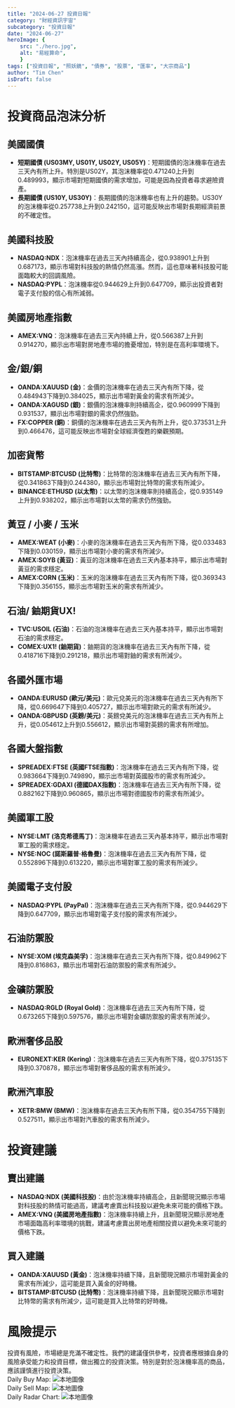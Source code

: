 ```yaml
---
title: "2024-06-27 投資日報"
category: "財經資訊宇宙"
subcategory: "投資日報"
date: "2024-06-27"
heroImage: {
    src: "./hero.jpg",
    alt: "易經算命",
    }
tags: ["投資日報", "照妖鏡", "債券", "股票", "匯率", "大宗商品"]
author: "Tim Chen"
isDraft: false
---
```

# 投資商品泡沫分析

## 美國國債
- **短期國債 (US03MY, US01Y, US02Y, US05Y)**：短期國債的泡沫機率在過去三天內有所上升。特別是US02Y，其泡沫機率從0.471240上升到0.489993，顯示市場對短期國債的需求增加，可能是因為投資者尋求避險資產。
- **長期國債 (US10Y, US30Y)**：長期國債的泡沫機率也有上升的趨勢。US30Y的泡沫機率從0.257738上升到0.242150，這可能反映出市場對長期經濟前景的不確定性。

## 美國科技股
- **NASDAQ:NDX**：泡沫機率在過去三天內持續高企，從0.938901上升到0.687173，顯示市場對科技股的熱情仍然高漲。然而，這也意味著科技股可能面臨較大的回調風險。
- **NASDAQ:PYPL**：泡沫機率從0.944629上升到0.647709，顯示出投資者對電子支付股的信心有所減弱。

## 美國房地產指數
- **AMEX:VNQ**：泡沫機率在過去三天內持續上升，從0.566387上升到0.914270，顯示出市場對房地產市場的擔憂增加，特別是在高利率環境下。

## 金/銀/銅
- **OANDA:XAUUSD (金)**：金價的泡沫機率在過去三天內有所下降，從0.484943下降到0.384025，顯示出市場對黃金的需求有所減少。
- **OANDA:XAGUSD (銀)**：銀價的泡沫機率則持續高企，從0.960999下降到0.931537，顯示出市場對銀的需求仍然強勁。
- **FX:COPPER (銅)**：銅價的泡沫機率在過去三天內有所上升，從0.373531上升到0.466476，這可能反映出市場對全球經濟復甦的樂觀預期。

## 加密貨幣
- **BITSTAMP:BTCUSD (比特幣)**：比特幣的泡沫機率在過去三天內有所下降，從0.341863下降到0.244380，顯示出市場對比特幣的需求有所減少。
- **BINANCE:ETHUSD (以太幣)**：以太幣的泡沫機率則持續高企，從0.935149上升到0.938202，顯示出市場對以太幣的需求仍然強勁。

## 黃豆 / 小麥 / 玉米
- **AMEX:WEAT (小麥)**：小麥的泡沫機率在過去三天內有所下降，從0.033483下降到0.030159，顯示出市場對小麥的需求有所減少。
- **AMEX:SOYB (黃豆)**：黃豆的泡沫機率在過去三天內基本持平，顯示出市場對黃豆的需求穩定。
- **AMEX:CORN (玉米)**：玉米的泡沫機率在過去三天內有所下降，從0.369343下降到0.356155，顯示出市場對玉米的需求有所減少。

## 石油/ 鈾期貨UX!
- **TVC:USOIL (石油)**：石油的泡沫機率在過去三天內基本持平，顯示出市場對石油的需求穩定。
- **COMEX:UX1! (鈾期貨)**：鈾期貨的泡沫機率在過去三天內有所下降，從0.418716下降到0.291218，顯示出市場對鈾的需求有所減少。

## 各國外匯市場
- **OANDA:EURUSD (歐元/美元)**：歐元兌美元的泡沫機率在過去三天內有所下降，從0.669647下降到0.405727，顯示出市場對歐元的需求有所減少。
- **OANDA:GBPUSD (英鎊/美元)**：英鎊兌美元的泡沫機率在過去三天內有所上升，從0.054612上升到0.556612，顯示出市場對英鎊的需求有所增加。

## 各國大盤指數
- **SPREADEX:FTSE (英國FTSE指數)**：泡沫機率在過去三天內有所下降，從0.983664下降到0.749890，顯示出市場對英國股市的需求有所減少。
- **SPREADEX:GDAXI (德國DAX指數)**：泡沫機率在過去三天內有所下降，從0.882162下降到0.960865，顯示出市場對德國股市的需求有所減少。

## 美國軍工股
- **NYSE:LMT (洛克希德馬丁)**：泡沫機率在過去三天內基本持平，顯示出市場對軍工股的需求穩定。
- **NYSE:NOC (諾斯羅普·格魯曼)**：泡沫機率在過去三天內有所下降，從0.552896下降到0.613220，顯示出市場對軍工股的需求有所減少。

## 美國電子支付股
- **NASDAQ:PYPL (PayPal)**：泡沫機率在過去三天內有所下降，從0.944629下降到0.647709，顯示出市場對電子支付股的需求有所減少。

## 石油防禦股
- **NYSE:XOM (埃克森美孚)**：泡沫機率在過去三天內有所下降，從0.849962下降到0.816863，顯示出市場對石油防禦股的需求有所減少。

## 金礦防禦股
- **NASDAQ:RGLD (Royal Gold)**：泡沫機率在過去三天內有所下降，從0.673265下降到0.597576，顯示出市場對金礦防禦股的需求有所減少。

## 歐洲奢侈品股
- **EURONEXT:KER (Kering)**：泡沫機率在過去三天內有所下降，從0.375135下降到0.370878，顯示出市場對奢侈品股的需求有所減少。

## 歐洲汽車股
- **XETR:BMW (BMW)**：泡沫機率在過去三天內有所下降，從0.354755下降到0.527511，顯示出市場對汽車股的需求有所減少。

# 投資建議

## 賣出建議
- **NASDAQ:NDX (美國科技股)**：由於泡沫機率持續高企，且新聞現況顯示市場對科技股的熱情可能過高，建議考慮賣出科技股以避免未來可能的價格下跌。
- **AMEX:VNQ (美國房地產指數)**：泡沫機率持續上升，且新聞現況顯示房地產市場面臨高利率環境的挑戰，建議考慮賣出房地產相關投資以避免未來可能的價格下跌。

## 買入建議
- **OANDA:XAUUSD (黃金)**：泡沫機率持續下降，且新聞現況顯示市場對黃金的需求有所減少，這可能是買入黃金的好時機。
- **BITSTAMP:BTCUSD (比特幣)**：泡沫機率持續下降，且新聞現況顯示市場對比特幣的需求有所減少，這可能是買入比特幣的好時機。

# 風險提示

投資有風險，市場總是充滿不確定性。我們的建議僅供參考，投資者應根據自身的風險承受能力和投資目標，做出獨立的投資決策。特別是對於泡沫機率高的商品，應該謹慎進行投資決策。
<br />
Daily Buy Map:
![本地圖像](./buyMap.svg)
<br />
Daily Sell Map:
![本地圖像](./sellMap.svg)
<br />
Daily Radar Chart:
![本地圖像](./radar.svg)
<br />
